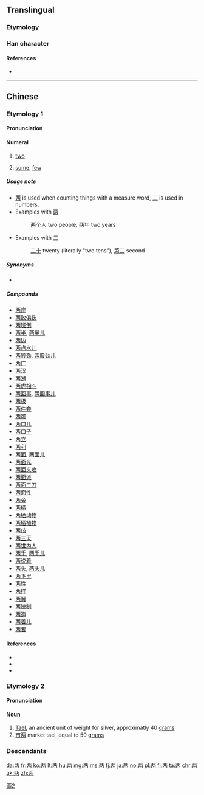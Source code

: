 {{also|兩|両}}
==Translingual==
{{ja-forms|[[両]]|[[两]]|[[兩]]}}
{{stroke order|strokes=7}}

===Etymology===
{{Han simp}}

===Han character===
{{Han char|rn=1|rad=一|as=06|sn=7|four=|canj=MOOB|ids=⿻⿱一从冂}}

====References====
* {{Han ref|kx=0078.131|dkj=00051|dj=0157.210|hdz=10021.020|uh=4E24|ud=20004}}

[[Category:CJKV characters simplified differently in Japan and China|兩2]]

----

==Chinese==
{{zh-hanzi-box|[[两]]|[[兩]]}}
===Etymology 1===
{{rfe|lang=cmn}}

====Pronunciation====
{{zh-pron
|m=liǎng|ma=y
|c=loeng5
|mn=niú
|cat=num
}}

====Numeral====
{{zh-num}}

# [[two]]
#: {{zh-usex|'''两'''-只 热气球|'''two''' hot air ballons|link=yes}}
# [[some]], [[few]]
#: {{zh-usex|你们 这 '''两'''-天 真 够 辛苦 的。|You've really been working hard the past '''few''' days.|link=yes}}

=====Usage note=====
* [[两]] is used when counting things with a measure word, [[二]] is used in numbers. 
* Examples with [[两]]
*: 两个人 two people, 两年 two years
* Examples with [[二]]
*: [[二十]] twenty (literally "two tens"), [[第二]] second

=====Synonyms=====
* {{zh-l|二|èr|two}}

=====Compounds=====
{{der-top}}
* [[两岸]]
* [[两败俱伤]]
* [[两班倒]]
* [[两半]], [[两半儿]]
* [[两边]]
* [[两点水儿]]
* [[两股劲]], [[两股劲儿]]
* [[两广]]
* [[两汉]]
* [[两湖]]
* [[两虎相斗]]
* [[两回事]], [[两回事儿]]
* [[两极]]
* [[两件套]]
* [[两可]]
* [[两口儿]]
* [[两口子]]
* [[两立]]
* [[两利]]
* [[两面]], [[两面儿]]
* [[两面光]]
* [[两面夹攻]]
* [[两面派]]
* [[两面三刀]]
* [[两面性]]
* [[两旁]]
* [[两栖]]
* [[两栖动物]]
* [[两栖植物]]
* [[两歧]]
* [[两三天]]
* [[两世为人]]
* [[两手]], [[两手儿]]
* [[两说着]]
* [[两头]], [[两头儿]]
* [[两下里]]
* [[两性]]
* [[两样]]
* [[两翼]]
* [[两院制]]
* [[两造]]
* [[两着儿]]
* [[两者]]
{{der-bottom}}

====References====
* {{cite web
| url = http://www.mdbg.net/chindict/chindict.php?page=worddict&wdrst=0&wdqb=两
| title = 两
| work = MDBG English to Chinese dictionary ( Based on CC-CEDICT )
| language = Mandarin/English
| accessdate = 2014-03-21}}
* {{cite web
| url = http://resources.allsetlearning.com/chinese/grammar/%22Er%22_and_%22liang%22
| title =  "Er" and "liang"
| work = Chinese Grammar Wiki
| language = Mandarin/English
| accessdate = 2014-03-21}}
* {{cite web
| url = http://www.jukuu.com/index.php
| title = Jukuu
| work = Jukuu
| language = Mandarin/English
| accessdate = 2014-03-21}}

===Etymology 2===

====Pronunciation====
{{zh-pron
|m=liǎng|ma=y
|c=loeng2
|mn=nn̄g
|cat=num
}}

====Noun====
{{zh-noun}}

# [[w:Tael|Tael]], an ancient unit of weight for silver, approximatly 40 [[grams]]
# [[市两]] market tael, equal to 50 [[grams]]

{{zh-cat|Cardinal numbers}}

===Descendants===
{{Sinoxenic-word|兩|りょう|s=両|량|lưỡng|v2=lạng}}

[[da:两]]
[[fr:两]]
[[ko:两]]
[[lt:两]]
[[hu:两]]
[[mg:两]]
[[ms:两]]
[[fj:两]]
[[ja:两]]
[[no:两]]
[[pl:两]]
[[fi:两]]
[[ta:两]]
[[chr:两]]
[[uk:两]]
[[zh:两]]